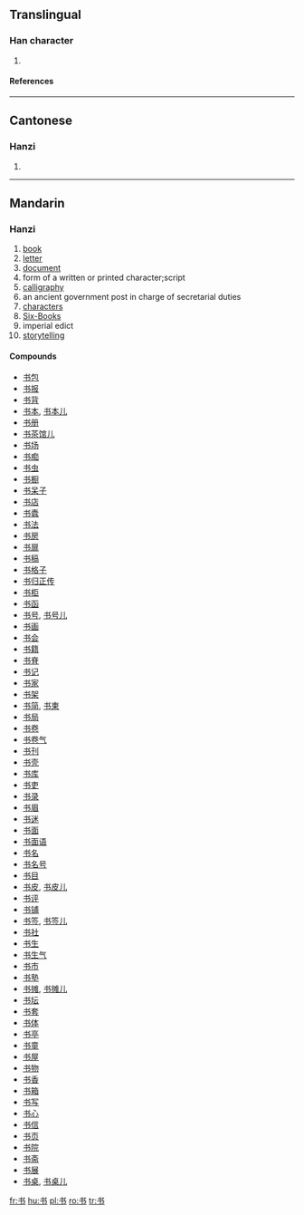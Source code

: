 {{see|書}}
==Translingual==

===Han character===
{{Han char|rn=2|rad=丨|as=03|sn=4|four=|canj=戈木尸 (IDS)}}

# {{defn|Han|sort=丨03}}

====References====
{{Han ref|kx=0084.071|hdz=10052.050|uh=4E66|ud=20070}}

----

==Cantonese==

===Hanzi===
{{yue-hanzi|jyut=|y=syu1}}

# {{defn|Cantonese}}

----

==Mandarin==

===Hanzi===
{{cmn-hanzi|tra=書|pin=[[qián]] ([[qian2]]), [[shū]] ([[shu1]])|wg=ch'ien<sup>2</sup>, shu<sup>1</sup>}}
{{defn|Mandarin}}

# [[book]]
# [[letter]]
# [[document]]
# form of a written or printed character;script
# [[calligraphy]]
# an ancient government post in charge of secretarial duties
# [[characters]]
# [[Six-Books]]
# imperial edict
# [[storytelling]]

====Compounds====
*[[书包]]
*[[书报]]
*[[书背]]
*[[书本]], [[书本儿]]
*[[书册]]
*[[书茶馆儿]]
*[[书场]]
*[[书痴]]
*[[书虫]]
*[[书橱]]
*[[书呆子]]
*[[书店]]
*[[书蠹]]
*[[书法]]
*[[书房]]
*[[书扉]]
*[[书稿]]
*[[书格子]]
*[[书归正传]]
*[[书柜]]
*[[书函]]
*[[书号]], [[书号儿]]
*[[书画]]
*[[书会]]
*[[书籍]]
*[[书脊]]
*[[书记]]
*[[书家]]
*[[书架]]
*[[书简]], [[书柬]]
*[[书局]]
*[[书卷]]
*[[书卷气]]
*[[书刊]]
*[[书壳]]
*[[书库]]
*[[书吏]]
*[[书录]]
*[[书眉]]
*[[书迷]]
*[[书面]]
*[[书面语]]
*[[书名]]
*[[书名号]]
*[[书目]]
*[[书皮]], [[书皮儿]]
*[[书评]]
*[[书铺]]
*[[书签]], [[书签儿]]
*[[书社]]
*[[书生]]
*[[书生气]]
*[[书市]]
*[[书塾]]
*[[书摊]], [[书摊儿]]
*[[书坛]]
*[[书套]]
*[[书体]]
*[[书亭]]
*[[书童]]
*[[书屋]]
*[[书物]]
*[[书香]]
*[[书箱]]
*[[书写]]
*[[书心]]
*[[书信]]
*[[书页]]
*[[书院]]
*[[书斋]]
*[[书展]]
*[[书桌]], [[书桌儿]]

[[fr:书]]
[[hu:书]]
[[pl:书]]
[[ro:书]]
[[tr:书]]